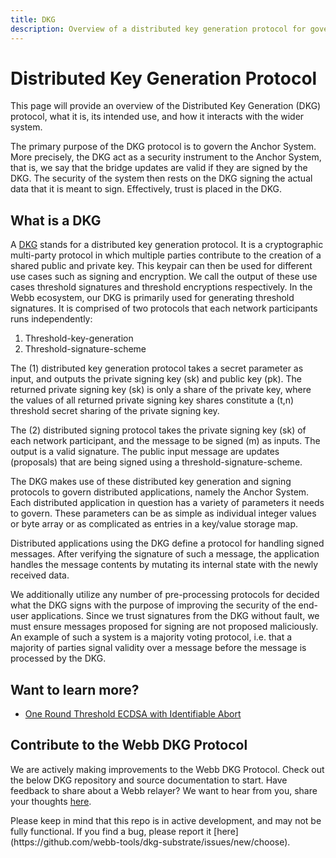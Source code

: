 ```yaml
---
title: DKG
description: Overview of a distributed key generation protocol for governing Webb applications.
---
```



# Distributed Key Generation Protocol

This page will provide an overview of the Distributed Key Generation (DKG) protocol, what it is,
its intended use, and how it interacts with the wider system.

The primary purpose of the DKG protocol is to govern the Anchor System. More precisely, the DKG
act as a security instrument to the Anchor System, that is, we say that the bridge updates are
valid if they are signed by the DKG. The security of the system then rests on the DKG signing the
actual data that it is meant to sign. Effectively, trust is placed in the DKG.

## What is a DKG

A [DKG](https://en.wikipedia.org/wiki/Distributed_key_generation) stands for a distributed key
generation protocol. It is a cryptographic multi-party protocol in which multiple parties
contribute to the creation of a shared public and private key. This keypair can then be used
for different use cases such as signing and encryption. We call the output of these use cases
threshold signatures and threshold encryptions respectively. In the Webb ecosystem, our DKG is
primarily used for generating threshold signatures. It is comprised of two protocols that each
network participants runs independently:

1. Threshold-key-generation
2. Threshold-signature-scheme

The (1) distributed key generation protocol takes a secret parameter as input, and outputs the
private signing key (sk) and public key (pk). The returned private signing key (sk) is only a
share of the private key, where the values of all returned private signing key shares constitute
a (t,n) threshold secret sharing of the private signing key.

<DKGKeygenImages />

The (2) distributed signing protocol takes the private signing key (sk) of each network participant,
and the message to be signed (m) as inputs. The output is a valid signature. The public input message
are updates (proposals) that are being signed using a threshold-signature-scheme.

<DKGSigningImages />

The DKG makes use of these distributed key generation and signing protocols to govern distributed applications,
namely the Anchor System. Each distributed application in question has a variety of parameters it needs to
govern. These parameters can be as simple as individual integer values or byte array or as complicated as
entries in a key/value storage map.

Distributed applications using the DKG define a protocol for handling signed messages. After verifying the
signature of such a message, the application handles the message contents by mutating its internal state
with the newly received data.

We additionally utilize any number of pre-processing protocols for decided what the DKG signs with the
purpose of improving the security of the end-user applications. Since we trust signatures from the DKG
without fault, we must ensure messages proposed for signing are not proposed maliciously. An example of
such a system is a majority voting protocol, i.e. that a majority of parties signal validity over a
message before the message is processed by the DKG.

## Want to learn more?

- [One Round Threshold ECDSA with Identifiable Abort](https://eprint.iacr.org/2020/540.pdf)

## Contribute to the Webb DKG Protocol

We are actively making improvements to the Webb DKG Protocol. Check out the below DKG repository and source documentation to start. Have feedback to share about a Webb
relayer? We want to hear from you, share your thoughts [here](https://github.com/webb-tools/feedback/discussions/categories/dkg-feedback).

<Callout type="info">
  Please keep in mind that this repo is in active development, and may not be fully functional. If you find a bug, please report it [here](https://github.com/webb-tools/dkg-substrate/issues/new/choose).
</Callout>

